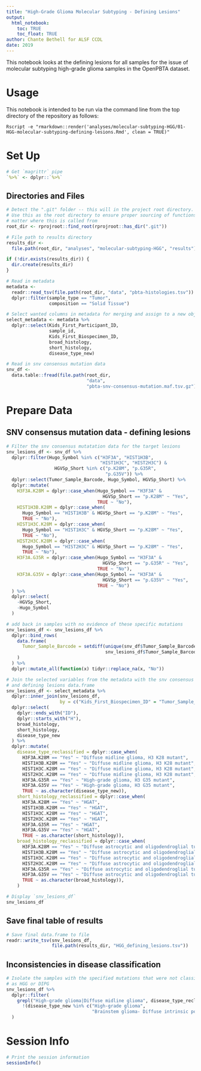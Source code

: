 ```yaml
---
title: "High-Grade Glioma Molecular Subtyping - Defining Lesions"
output: 
  html_notebook:
    toc: TRUE
    toc_float: TRUE
author: Chante Bethell for ALSF CCDL
date: 2019
---
```


This notebook looks at the defining lesions for all samples for the issue of 
molecular subtyping high-grade glioma samples in the OpenPBTA dataset. 

# Usage

This notebook is intended to be run via the command line from the top directory
of the repository as follows:

```
Rscript -e "rmarkdown::render('analyses/molecular-subtyping-HGG/01-HGG-molecular-subtyping-defining-lesions.Rmd', clean = TRUE)"
```

# Set Up

```r
# Get `magrittr` pipe
`%>%` <- dplyr::`%>%`
```

## Directories and Files

```r
# Detect the ".git" folder -- this will in the project root directory.
# Use this as the root directory to ensure proper sourcing of functions no
# matter where this is called from
root_dir <- rprojroot::find_root(rprojroot::has_dir(".git"))

# File path to results directory
results_dir <-
  file.path(root_dir, "analyses", "molecular-subtyping-HGG", "results")

if (!dir.exists(results_dir)) {
  dir.create(results_dir)
}

# Read in metadata
metadata <-
  readr::read_tsv(file.path(root_dir, "data", "pbta-histologies.tsv")) %>%
  dplyr::filter(sample_type == "Tumor",
                composition == "Solid Tissue") 

# Select wanted columns in metadata for merging and assign to a new object
select_metadata <- metadata %>%
  dplyr::select(Kids_First_Participant_ID,
                sample_id,
                Kids_First_Biospecimen_ID,
                broad_histology,
                short_histology,
                disease_type_new)

# Read in snv consensus mutation data
snv_df <-
  data.table::fread(file.path(root_dir,
                              "data",
                              "pbta-snv-consensus-mutation.maf.tsv.gz"))
```

# Prepare Data 

## SNV consensus mutation data - defining lesions

```r
# Filter the snv consensus mutatation data for the target lesions
snv_lesions_df <- snv_df %>%
  dplyr::filter(Hugo_Symbol %in% c("H3F3A", "HIST1H3B",
                                   "HIST1H3C", "HIST2H3C") &
                  HGVSp_Short %in% c("p.K28M", "p.G35R",
                                     "p.G35V")) %>%
  dplyr::select(Tumor_Sample_Barcode, Hugo_Symbol, HGVSp_Short) %>%
  dplyr::mutate(
    H3F3A.K28M = dplyr::case_when(Hugo_Symbol == "H3F3A" &
                                    HGVSp_Short == "p.K28M" ~ "Yes",
                                  TRUE ~ "No"),
    HIST1H3B.K28M = dplyr::case_when(
      Hugo_Symbol == "HIST1H3B" & HGVSp_Short == "p.K28M" ~ "Yes",
      TRUE ~ "No"),
    HIST1H3C.K28M = dplyr::case_when(
      Hugo_Symbol == "HIST1H3C" & HGVSp_Short == "p.K28M" ~ "Yes",
      TRUE ~ "No"),
    HIST2H3C.K28M = dplyr::case_when(
      Hugo_Symbol == "HIST2H3C" & HGVSp_Short == "p.K28M" ~ "Yes",
      TRUE ~ "No"),
    H3F3A.G35R = dplyr::case_when(Hugo_Symbol == "H3F3A" &
                                    HGVSp_Short == "p.G35R" ~ "Yes",
                                  TRUE ~ "No"),
    H3F3A.G35V = dplyr::case_when(Hugo_Symbol == "H3F3A" &
                                    HGVSp_Short == "p.G35V" ~ "Yes",
                                  TRUE ~ "No")
  ) %>%
  dplyr::select(
    -HGVSp_Short,
    -Hugo_Symbol
  ) 

# add back in samples with no evidence of these specific mutations
snv_lesions_df <- snv_lesions_df %>%
  dplyr::bind_rows(
    data.frame(
      Tumor_Sample_Barcode = setdiff(unique(snv_df$Tumor_Sample_Barcode),
                                     snv_lesions_df$Tumor_Sample_Barcode)
    )
  ) %>%
  dplyr::mutate_all(function(x) tidyr::replace_na(x, "No"))

# Join the selected variables from the metadata with the snv consensus mutation
# and defining lesions data.frame
snv_lesions_df <- select_metadata %>%
  dplyr::inner_join(snv_lesions_df,
                    by = c("Kids_First_Biospecimen_ID" = "Tumor_Sample_Barcode")) %>%
  dplyr::select(
    dplyr::ends_with("ID"),
    dplyr::starts_with("H"),
    broad_histology,
    short_histology,
    disease_type_new
  ) %>%
  dplyr::mutate(
    disease_type_reclassified = dplyr::case_when(
      H3F3A.K28M == "Yes" ~ "Diffuse midline glioma, H3 K28 mutant",
      HIST1H3B.K28M == "Yes" ~ "Diffuse midline glioma, H3 K28 mutant",
      HIST1H3C.K28M == "Yes" ~ "Diffuse midline glioma, H3 K28 mutant",
      HIST2H3C.K28M == "Yes" ~ "Diffuse midline glioma, H3 K28 mutant",
      H3F3A.G35R == "Yes" ~ "High-grade glioma, H3 G35 mutant",
      H3F3A.G35V == "Yes" ~ "High-grade glioma, H3 G35 mutant",
      TRUE ~ as.character(disease_type_new)),
    short_histology_reclassified = dplyr::case_when(
      H3F3A.K28M == "Yes" ~ "HGAT",
      HIST1H3B.K28M == "Yes" ~ "HGAT",
      HIST1H3C.K28M == "Yes" ~ "HGAT",
      HIST2H3C.K28M == "Yes" ~ "HGAT",
      H3F3A.G35R == "Yes" ~ "HGAT",
      H3F3A.G35V == "Yes" ~ "HGAT",
      TRUE ~ as.character(short_histology)),
    broad_histology_reclassified = dplyr::case_when(
      H3F3A.K28M == "Yes" ~ "Diffuse astrocytic and oligodendroglial tumor",
      HIST1H3B.K28M == "Yes" ~ "Diffuse astrocytic and oligodendroglial tumor",
      HIST1H3C.K28M == "Yes" ~ "Diffuse astrocytic and oligodendroglial tumor",
      HIST2H3C.K28M == "Yes" ~ "Diffuse astrocytic and oligodendroglial tumor",
      H3F3A.G35R == "Yes" ~ "Diffuse astrocytic and oligodendroglial tumor",
      H3F3A.G35V == "Yes" ~ "Diffuse astrocytic and oligodendroglial tumor",
      TRUE ~ as.character(broad_histology)),
    )

# Display `snv_lesions_df`
snv_lesions_df 
```

## Save final table of results

```r
# Save final data.frame to file
readr::write_tsv(snv_lesions_df,
                 file.path(results_dir, "HGG_defining_lesions.tsv"))
```

## Inconsistencies in disease classification

```r
# Isolate the samples with the specified mutations that were not classified
# as HGG or DIPG
snv_lesions_df %>%
  dplyr::filter(
    grepl("High-grade glioma|Diffuse midline glioma", disease_type_reclassified) &
      !(disease_type_new %in% c("High-grade glioma", 
                                "Brainstem glioma- Diffuse intrinsic pontine glioma"))
  )
```

# Session Info

```r
# Print the session information
sessionInfo()
```

